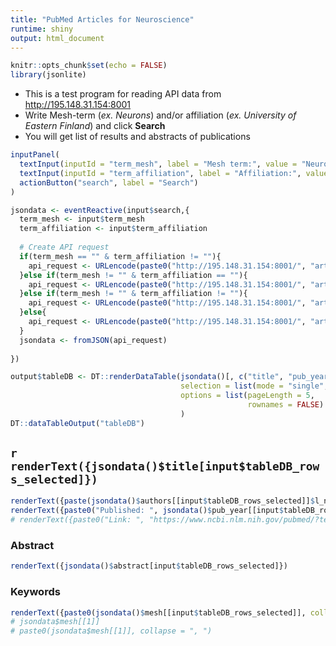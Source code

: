 ```yaml
---
title: "PubMed Articles for Neuroscience"
runtime: shiny
output: html_document
---
```


```r
knitr::opts_chunk$set(echo = FALSE)
library(jsonlite)
```

* This is a test program for reading API data from <http://195.148.31.154:8001>
* Write Mesh-term (*ex. Neurons*) and/or affiliation (*ex. University of Eastern Finland*) and click **Search**
* You will get list of results and abstracts of publications

```r
inputPanel(
  textInput(inputId = "term_mesh", label = "Mesh term:", value = "Neurons"),
  textInput(inputId = "term_affiliation", label = "Affiliation:", value = "University of Eastern Finland"),
  actionButton("search", label = "Search")
)

jsondata <- eventReactive(input$search,{
  term_mesh <- input$term_mesh 
  term_affiliation <- input$term_affiliation
  
  # Create API request
  if(term_mesh == "" & term_affiliation != ""){
    api_request <- URLencode(paste0("http://195.148.31.154:8001/", "articles?affiliation=", term_affiliation))
  }else if(term_mesh != "" & term_affiliation == ""){
    api_request <- URLencode(paste0("http://195.148.31.154:8001/", "articles?mesh=", term_mesh))
  }else if(term_mesh != "" & term_affiliation != ""){
    api_request <- URLencode(paste0("http://195.148.31.154:8001/", "articles?mesh=", term_mesh,"&affiliation=", term_affiliation))
  }else{
    api_request <- URLencode(paste0("http://195.148.31.154:8001/", "articles"))
  } 
  jsondata <- fromJSON(api_request)
  
})

output$tableDB <- DT::renderDataTable(jsondata()[, c("title", "pub_year")],  
                                      selection = list(mode = "single", selected = 1), 
                                      options = list(pageLength = 5, 
                                                     rownames = FALSE) 
                                      )
DT::dataTableOutput("tableDB")
```


## `r renderText({jsondata()$title[input$tableDB_rows_selected]})`

```r
renderText({paste(jsondata()$authors[[input$tableDB_rows_selected]]$l_name, jsondata()$authors[[input$tableDB_rows_selected]]$f_name, collapse = ", ")})
renderText({paste0("Published: ", jsondata()$pub_year[[input$tableDB_rows_selected]], " | ", "PubMed ID: ", jsondata()$pubmed_id[[input$tableDB_rows_selected]])})
# renderText({paste0("Link: ", "https://www.ncbi.nlm.nih.gov/pubmed/?term=",jsondata()$pubmed_id[[input$tableDB_rows_selected]],"")})
```

### Abstract

```r
renderText({jsondata()$abstract[input$tableDB_rows_selected]})
```


### Keywords

```r
renderText({paste0(jsondata()$mesh[[input$tableDB_rows_selected]], collapse = ", ")})
# jsondata$mesh[[1]]
# paste0(jsondata$mesh[[1]], collapse = ", ")
```





